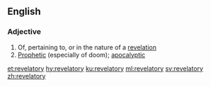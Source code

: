 ==English==

===Adjective===
{{en-adj}}

# Of, pertaining to, or in the nature of a [[revelation]]
# [[prophetic|Prophetic]] (especially of doom); [[apocalyptic]]

[[et:revelatory]]
[[hy:revelatory]]
[[ku:revelatory]]
[[ml:revelatory]]
[[sv:revelatory]]
[[zh:revelatory]]